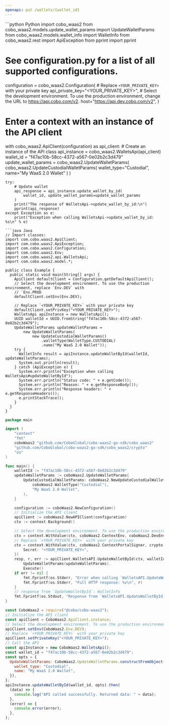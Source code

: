 ```yaml
---
openapi: put /wallets/{wallet_id}
---
```


<RequestExample>
```python Python
import cobo_waas2
from cobo_waas2.models.update_wallet_params import UpdateWalletParams
from cobo_waas2.models.wallet_info import WalletInfo
from cobo_waas2.rest import ApiException
from pprint import pprint

# See configuration.py for a list of all supported configurations.
configuration = cobo_waas2.Configuration(
    # Replace `<YOUR_PRIVATE_KEY>` with your private key
    api_private_key="<YOUR_PRIVATE_KEY>",
    # Select the development environment. To use the production environment, change the URL to https://api.cobo.com/v2.
    host="https://api.dev.cobo.com/v2",
)
# Enter a context with an instance of the API client
with cobo_waas2.ApiClient(configuration) as api_client:
    # Create an instance of the API class
    api_instance = cobo_waas2.WalletsApi(api_client)
    wallet_id = "f47ac10b-58cc-4372-a567-0e02b2c3d479"
    update_wallet_params = cobo_waas2.UpdateWalletParams(
        cobo_waas2.UpdateCustodialWalletParams(
            wallet_type="Custodial", name="My WaaS 2.0 Wallet"
        )
    )

    try:
        # Update wallet
        api_response = api_instance.update_wallet_by_id(
            wallet_id, update_wallet_params=update_wallet_params
        )
        print("The response of WalletsApi->update_wallet_by_id:\n")
        pprint(api_response)
    except Exception as e:
        print("Exception when calling WalletsApi->update_wallet_by_id: %s\n" % e)

```
```java Java
// Import classes:
import com.cobo.waas2.ApiClient;
import com.cobo.waas2.ApiException;
import com.cobo.waas2.Configuration;
import com.cobo.waas2.Env;
import com.cobo.waas2.api.WalletsApi;
import com.cobo.waas2.model.*;

public class Example {
  public static void main(String[] args) {
    ApiClient defaultClient = Configuration.getDefaultApiClient();
    // Select the development environment. To use the production environment, replace `Env.DEV` with
    // `Env.PROD
    defaultClient.setEnv(Env.DEV);

    // Replace `<YOUR_PRIVATE_KEY>` with your private key
    defaultClient.setPrivKey("<YOUR_PRIVATE_KEY>");
    WalletsApi apiInstance = new WalletsApi();
    UUID walletId = UUID.fromString("f47ac10b-58cc-4372-a567-0e02b2c3d479");
    UpdateWalletParams updateWalletParams =
        new UpdateWalletParams(
            new UpdateCustodialWalletParams()
                .walletType(WalletType.CUSTODIAL)
                .name("My WaaS 2.0 Wallet"));
    try {
      WalletInfo result = apiInstance.updateWalletById(walletId, updateWalletParams);
      System.out.println(result);
    } catch (ApiException e) {
      System.err.println("Exception when calling WalletsApi#updateWalletById");
      System.err.println("Status code: " + e.getCode());
      System.err.println("Reason: " + e.getResponseBody());
      System.err.println("Response headers: " + e.getResponseHeaders());
      e.printStackTrace();
    }
  }
}

```
```go Go
package main

import (
	"context"
	"fmt"
	coboWaas2 "github.com/CoboGlobal/cobo-waas2-go-sdk/cobo_waas2"
	"github.com/CoboGlobal/cobo-waas2-go-sdk/cobo_waas2/crypto"
	"os"
)

func main() {
	walletId := "f47ac10b-58cc-4372-a567-0e02b2c3d479"
	updateWalletParams := coboWaas2.UpdateWalletParams{
		UpdateCustodialWalletParams: coboWaas2.NewUpdateCustodialWalletParams(
			coboWaas2.WalletType("Custodial"),
			"My WaaS 2.0 Wallet",
		),
	}

	configuration := coboWaas2.NewConfiguration()
	// Initialize the API client
	apiClient := coboWaas2.NewAPIClient(configuration)
	ctx := context.Background()

	// Select the development environment. To use the production environment, replace coboWaas2.DevEnv with coboWaas2.ProdEnv
	ctx = context.WithValue(ctx, coboWaas2.ContextEnv, coboWaas2.DevEnv)
	// Replace `<YOUR_PRIVATE_KEY>` with your private key
	ctx = context.WithValue(ctx, coboWaas2.ContextPortalSigner, crypto.Ed25519Signer{
		Secret: "<YOUR_PRIVATE_KEY>",
	})
	resp, r, err := apiClient.WalletsAPI.UpdateWalletById(ctx, walletId).
		UpdateWalletParams(updateWalletParams).
		Execute()
	if err != nil {
		fmt.Fprintf(os.Stderr, "Error when calling `WalletsAPI.UpdateWalletById``: %v\n", err)
		fmt.Fprintf(os.Stderr, "Full HTTP response: %v\n", r)
	}
	// response from `UpdateWalletById`: WalletInfo
	fmt.Fprintf(os.Stdout, "Response from `WalletsAPI.UpdateWalletById`: %v\n", resp)
}

```
```javascript JavaScript
const CoboWaas2 = require("@cobo/cobo-waas2");
// Initialize the API client
const apiClient = CoboWaas2.ApiClient.instance;
// Select the development environment. To use the production environment, replace `Env.DEV` with `Env.PROD`
apiClient.setEnv(CoboWaas2.Env.DEV);
// Replace `<YOUR_PRIVATE_KEY>` with your private key
apiClient.setPrivateKey("<YOUR_PRIVATE_KEY>");
// Call the API
const apiInstance = new CoboWaas2.WalletsApi();
const wallet_id = "f47ac10b-58cc-4372-a567-0e02b2c3d479";
const opts = {
  UpdateWalletParams: CoboWaas2.UpdateWalletParams.constructFromObject({
    wallet_type: "Custodial",
    name: "My WaaS 2.0 Wallet",
  }),
};
apiInstance.updateWalletById(wallet_id, opts).then(
  (data) => {
    console.log("API called successfully. Returned data: " + data);
  },
  (error) => {
    console.error(error);
  },
);

```
</RequestExample>